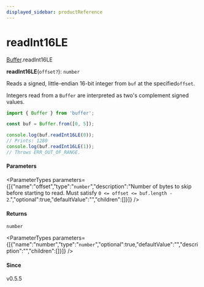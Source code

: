 ```yaml
---
displayed_sidebar: productReference
---
```



# readInt16LE

[Buffer](../../interfaces/Buffer.mdx).readInt16LE

**readInt16LE**(`offset?`): `number`

Reads a signed, little-endian 16-bit integer from `buf` at the specified`offset`.

Integers read from a `Buffer` are interpreted as two's complement signed values.

```js
import { Buffer } from 'buffer';

const buf = Buffer.from([0, 5]);

console.log(buf.readInt16LE(0));
// Prints: 1280
console.log(buf.readInt16LE(1));
// Throws ERR_OUT_OF_RANGE.
```

#### Parameters

<ParameterTypes parameters={[{"name":"offset","type":"`number`","description":"Number of bytes to skip before starting to read. Must satisfy `0 <= offset <= buf.length - 2`.","optional":true,"defaultValue":"","children":[]}]} />

#### Returns

`number`

<ParameterTypes parameters={[{"name":"number","type":"`number`","optional":true,"defaultValue":"","description":"","children":[]}]} />

#### Since

v0.5.5
